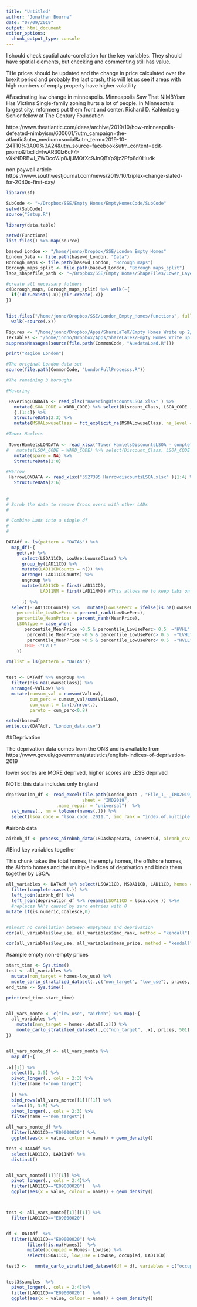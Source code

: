 ```yaml
---
title: "Untitled"
author: "Jonathan Bourne"
date: "07/09/2019"
output: html_document
editor_options: 
  chunk_output_type: console
---
```



I should check spatial auto-corellation for the key variables. They should have spatial elements, but checking and commenting still has value.


THe prices should be updated and the change in price calculated over the brexit period and probably the last crash, this will let us see if areas with high numbers of empty property have higher volatility

#Fascinating law change in minneapolis. 
Minneapolis Saw That NIMBYism Has Victims
Single-family zoning hurts a lot of people. In Minnesota’s largest city, reformers put them front and center.
Richard D. Kahlenberg
Senior fellow at The Century Foundation 

https://www.theatlantic.com/ideas/archive/2019/10/how-minneapolis-defeated-nimbyism/600601/?utm_campaign=the-atlantic&utm_medium=social&utm_term=2019-10-24T10%3A00%3A24&utm_source=facebook&utm_content=edit-promo&fbclid=IwAR30lz6cF4-vXkNDRBvJ_ZWDcoVJp8JjJMOfXc9JnQBYp9jz2Pfp8d0Hudk

non paywall article
https://www.southwestjournal.com/news/2019/10/triplex-change-slated-for-2040s-first-day/



```r

library(sf)

SubCode <- "~/Dropbox/SSE/Empty Homes/EmptyHomesCode/SubCode"
setwd(SubCode)
source("Setup.R")

library(data.table)

setwd(Functions)
list.files() %>% map(source)

basewd_London <- "/home/jonno/Dropbox/SSE/London_Empty_Homes"
London_Data <- file.path(basewd_London, "Data")
Borough_maps <- file.path(basewd_London, "Borough maps")
Borough_maps_split <- file.path(basewd_London, "Borough maps_split")
lsoa_shapefile_path <- "~/Dropbox/SSE/Empty Homes/ShapeFiles/Lower_Layer_Super_Output_Areas_December_2011_Generalised_Clipped__Boundaries_in_England_and_Wales"

#create all necessary folders
c(Borough_maps, Borough_maps_split) %>% walk(~{
  if(!dir.exists(.x)){dir.create(.x)}
})


list.files("/home/jonno/Dropbox/SSE/London_Empty_Homes/functions", full.names = T) %>%
  walk(~source(.x))

Figures <- "/home/jonno/Dropbox/Apps/ShareLaTeX/Empty Homes Write up 2/Figures" #file.path(basewd, "Figures")
TexTables <- "/home/jonno/Dropbox/Apps/ShareLaTeX/Empty Homes Write up 2/Tables"
suppressMessages(source(file.path(CommonCode, "AuxdataLoad.R")))
```

```r
print("Region London")

#The original London data set
source(file.path(CommonCode, "LondonFullProcesss.R"))

#The remaining 3 boroughs

#Havering

 HaveringLONDATA <- read_xlsx("HaveringDiscountsLSOA.xlsx" ) %>%  
   mutate(LSOA_CODE = WARD_CODE) %>% select(Discount_Class, LSOA_CODE , everything()) %>%
   {.[1:4]} %>%
   StructureData(2:3) %>%
   mutate(MSOALowuseClass = fct_explicit_na(MSOALowuseClass, na_level = "0-10"))

#Tower Hamlets
 
 TowerHamletsLONDATA <- read_xlsx("Tower HamletsDiscountsLSOA - complete v1.xlsx" ) %>%  
#   mutate(LSOA_CODE = WARD_CODE) %>% select(Discount_Class, LSOA_CODE , everything()) %>%
   mutate(spare = NA) %>% 
   StructureData(2:8)

#Harrow
 HarrowLONDATA <- read_xlsx("3527395 HarrowdiscountsLSOA.xlsx" )[1:4] %>%  
   StructureData(2:6) 
 
 
#
# Scrub the data to remove Cross overs with other LADs
#

# Combine Lads into a single df
#
#

DATAdf <- ls(pattern = "DATA$") %>%
  map_df(~{
    get(.x) %>%
      select(LSOA11CD, LowUse:LowuseClass) %>%
      group_by(LAD11CD) %>%
      mutate(LAD11CDCounts = n()) %>%
      arrange(-LAD11CDCounts) %>%
      ungroup %>%
      mutate(LAD11CD = first(LAD11CD),
             LAD11NM = first(LAD11NM)) #This allows me to keep tabs on the missing empty homes. this was caused by postcode problems
  
      }) %>%
  select(-LAD11CDCounts) %>%   mutate(LowUsePerc = ifelse(is.na(LowUsePerc), 0 , LowUsePerc),
    percentile_LowUsePerc = percent_rank(LowUsePerc),
    percentile_MeanPrice = percent_rank(MeanPrice),
    LSOAtype = case_when(
       percentile_MeanPrice >0.5 & percentile_LowUsePerc> 0.5  ~"HVHL",
        percentile_MeanPrice <0.5 & percentile_LowUsePerc> 0.5  ~"LVHL",
        percentile_MeanPrice >0.5 & percentile_LowUsePerc< 0.5  ~"HVLL",
       TRUE ~"LVLL"
    )) 

rm(list = ls(pattern = "DATA$"))


test <- DATAdf %>% ungroup %>%
  filter(!is.na(LowuseClass)) %>%
  arrange(-ValLow) %>%
  mutate(cumsum_val = cumsum(ValLow),
         cum_perc = cumsum_val/sum(ValLow),
         cum_count = 1:n()/nrow(.),
         pareto = cum_perc<0.8) 

setwd(basewd)
write.csv(DATAdf, "London_data.csv")

```


##Deprivation

The deprivation data comes from the ONS and is available from https://www.gov.uk/government/statistics/english-indices-of-deprivation-2019

lower scores are MORE deprived, higher scores are LESS deprived

NOTE: this data includes only England

```r
deprivation_df <- read_excel(file.path(London_Data , "File_1_-_IMD2019_Index_of_Multiple_Deprivation.xlsx"),  
                             sheet = "IMD2019",
                   .name_repair = "universal")  %>%
  set_names(., nm = tolower(names(.))) %>%
  select(lsoa.code = "lsoa.code..2011.", imd_rank = "index.of.multiple.deprivation..imd..rank")


```






#airbnb data

```r

airbnb_df <- process_airnbnb_data(LSOAshapedata, CorePstCd, airbnb_csv = file.path(London_Data, "listings.csv"))

```



#Bind key variables together

This chunk takes the total homes, the empty homes, the offshore homes, the Airbnb homes and the multiple indices of deprivation and binds them together by LSOA.

```r

all_variables <- DATAdf %>% select(LSOA11CD, MSOA11CD, LAD11CD, homes = Homes, low_use = LowUse, mean_price = MeanPrice) %>%
  filter(complete.cases(.)) %>%
  left_join(airbnb_df) %>%
  left_join(deprivation_df %>% rename(LSOA11CD = lsoa.code )) %>%#
  #replaces NA's caused by zero entries with 0
mutate_if(is.numeric,coalesce,0)


#almost no corellation between emptyness and deprivation
cor(all_variables$low_use, all_variables$imd_rank, method = "kendall")

cor(all_variables$low_use, all_variables$mean_price, method = "kendall")

```


#sample empty non-empty prices

```r
start_time <- Sys.time()
test <- all_variables %>%
  mutate(non_target = homes-low_use) %>%
  monte_carlo_stratified_dataset(.,c("non_target", "low_use"), prices, 5)
end_time <- Sys.time()

print(end_time-start_time)


all_vars_monte <- c("low_use", "airbnb") %>% map(~{
  all_variables %>%
    mutate(non_target = homes-.data[[.x]]) %>%
    monte_carlo_stratified_dataset(.,c("non_target", .x), prices, 501)
})


all_vars_monte_df <- all_vars_monte %>%
  map_df(~{
    
.x[[1]] %>%
  select(1, 3:5) %>%
  pivot_longer(., cols = 2:3) %>%
  filter(name !="non_target")
    
  }) %>%
  bind_rows(all_vars_monte[[1]][[1]] %>%
  select(1, 3:5) %>%
  pivot_longer(., cols = 2:3) %>%
  filter(name =="non_target"))

all_vars_monte_df %>%
  filter(LAD11CD=="E09000020") %>%
  ggplot(aes(x = value, colour = name)) + geom_density()

test <-DATAdf %>%
  select(LAD11CD, LAD11NM) %>%
  distinct()


all_vars_monte[[1]][[1]] %>%
  pivot_longer(., cols = 2:4)%>%
  filter(LAD11CD=="E09000020")   %>%
  ggplot(aes(x = value, colour = name)) + geom_density()



test <- all_vars_monte[[1]][[1]] %>%
  filter(LAD11CD=="E09000020") 


df <- DATAdf  %>%
  filter(LAD11CD=="E09000020") %>% 
        filter(!is.na(Homes))  %>%
        mutate(occupied = Homes- LowUse) %>%
        select(LSOA11CD, low_use = LowUse, occupied, LAD11CD) 

test3 <-   monte_carlo_stratified_dataset(df = df, variables = c("occupied", "low_use"), prices, size = 501)


test3$samples  %>%
  pivot_longer(., cols = 2:4)%>%
  filter(LAD11CD=="E09000020")   %>%
  ggplot(aes(x = value, colour = name)) + geom_density()
  
```


